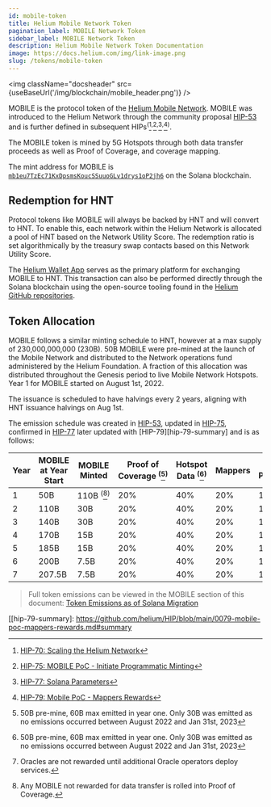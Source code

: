 ```yaml
---
id: mobile-token
title: Helium Mobile Network Token
pagination_label: MOBILE Network Token
sidebar_label: MOBILE Network Token
description: Helium Mobile Network Token Documentation
image: https://docs.helium.com/img/link-image.png
slug: /tokens/mobile-token
---
```



<LegacyContentBanner />

<img className="docsheader" src={useBaseUrl('/img/blockchain/mobile_header.png')} />

MOBILE is the protocol token of the [Helium Mobile Network][mobile]. MOBILE was introduced to the
Helium Network through the community proposal [HIP-53][hip-53] and is further defined in subsequent
HIPs<sup>(</sup>[^1]<sup>,</sup>[^2]<sup>,</sup>[^3]<sup>,</sup>[^7]<sup>)</sup>.

[^1]: [HIP-70: Scaling the Helium Network][hip-70]
[^2]: [HIP-75: MOBILE PoC - Initiate Programmatic Minting][hip-75]
[^3]: [HIP-77: Solana Parameters][hip-77]

The MOBILE token is mined by 5G Hotspots through both data transfer proceeds as well as Proof of
Coverage, and coverage mapping.

The mint address for MOBILE is [`mb1eu7TzEc71KxDpsmsKoucSSuuoGLv1drys1oP2jh6`][mobile-mint-addr] on
the Solana blockchain.

## Redemption for HNT

Protocol tokens like MOBILE will always be backed by HNT and will convert to HNT. To enable this,
each network within the Helium Network is allocated a pool of HNT based on the Network Utility
Score. The redemption ratio is set algorithmically by the treasury swap contacts based on this
Network Utility Score.

The [Helium Wallet App][wallet-app] serves as the primary platform for exchanging MOBILE to HNT.
This transaction can also be performed directly through the Solana blockchain using the open-source
tooling found in the [Helium GitHub repositories][github].

## Token Allocation

MOBILE follows a similar minting schedule to HNT, however at a max supply of 230,000,000,000 (230B).
50B MOBILE were pre-mined at the launch of the Mobile Network and distributed to the Network
operations fund administered by the Helium Foundation. A fraction of this allocation was distributed
throughout the Genesis period to live Mobile Network Hotspots. Year 1 for MOBILE started on August
1st, 2022.

The issuance is scheduled to have halvings every 2 years, aligning with HNT issuance halvings on Aug 1st.

The emission schedule was created in [HIP-53][hip-53-emissions], updated in
[HIP-75][hip-75-emissions], confirmed in [HIP-77][hip-77-emissions] later updated with [HIP-79][hip-79-summary] and is as follows:

| Year | MOBILE at Year Start | MOBILE Minted                     | Proof of Coverage <sup>(</sup>[^6]<sup>)</sup> | Hotspot Data <sup>(</sup>[^6]<sup>)</sup> | Mappers | Service Providers | Oracles <sup>(</sup>[^5]<sup>)</sup> | veHNT Stakers |
| ---- | -------------------- | --------------------------------- | ---------------------------------------------- | ----------------------------------------- | ------- | ----------------- | ------------------------------------ | ------------- |
| 1    | 50B                  | 110B <sup>(</sup>[^4]<sup>)</sup> | 20%                                            | 40%                                       | 20%     | 10%               | 4%                                   | 6%            |
| 2    | 110B                 | 30B                               | 20%                                            | 40%                                       | 20%     | 10%               | 4%                                   | 6%            |
| 3    | 140B                 | 30B                               | 20%                                            | 40%                                       | 20%     | 10%               | 4%                                   | 6%            |
| 4    | 170B                 | 15B                               | 20%                                            | 40%                                       | 20%     | 10%               | 4%                                   | 6%            |
| 5    | 185B                 | 15B                               | 20%                                            | 40%                                       | 20%     | 10%               | 4%                                   | 6%            |
| 6    | 200B                 | 7.5B                              | 20%                                            | 40%                                       | 20%     | 10%               | 4%                                   | 6%            |
| 7    | 207.5B               | 7.5B                              | 20%                                            | 40%                                       | 20%     | 10%               | 4%                                   | 6%            |

> Full token emissions can be viewed in the MOBILE section of this document: [Token Emissions as of
> Solana Migration][sol-emisions]

[^4]: Any MOBILE not rewarded for data transfer is rolled into Proof of Coverage.
[^5]: Oracles are not rewarded until additional Oracle operators deploy services.
[^6]:
    50B pre-mine, 60B max emitted in year one. Only 30B was emitted as no emissions occurred between
    August 2022 and Jan 31st, 2023
[^7]: [HIP-79: Mobile PoC - Mappers Rewards][hip-79]

[github]: https://github.com/helium
[hip-53-emissions]: https://github.com/helium/HIP/blob/main/0053-mobile-dao.md#emissions-curve
[hip-53]: https://github.com/helium/HIP/blob/main/0053-mobile-dao.md
[hip-70]: https://github.com/helium/HIP/blob/main/0070-scaling-helium.md
[hip-75-emissions]:
  https://github.com/helium/HIP/blob/main/0075-mobile-poc-initiate-programmatic-minting-and-updated-emissions-curve.md#economic-changes-to-emissions-curve
[hip-75]:
  https://github.com/helium/HIP/blob/main/0075-mobile-poc-initiate-programmatic-minting-and-updated-emissions-curve.md
[hip-77-emissions]:
  https://github.com/helium/HIP/blob/main/0077-solana-parameters.md#emission-schedules
[hip-77]: https://github.com/helium/HIP/blob/main/0077-solana-parameters.md
[hip-79]: https://github.com/helium/HIP/blob/main/0079-mobile-poc-mappers-rewards.md
[[hip-79-summary]:
  https://github.com/helium/HIP/blob/main/0079-mobile-poc-mappers-rewards.md#summary

[mobile-mint-addr]: https://explorer.solana.com/address/mb1eu7TzEc71KxDpsmsKoucSSuuoGLv1drys1oP2jh6
[mobile]: /mobile/5g-on-helium
[sol-emisions]:
  https://github.com/helium/HIP/blob/main/HIP-solana-parameters/token-emissions-as-of-solana-migration.pdf
[wallet-app]: /wallets/helium-wallet-app
